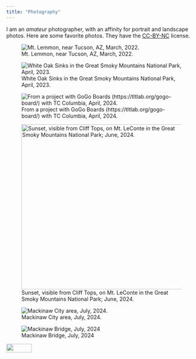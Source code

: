 ```yaml
---
title: "Photography"
---
```


I am an *amateur* photographer, with an affinity for portrait and landscape photos. Here are some favorite photos. They have the [CC-BY-NC](https://creativecommons.org/licenses/by-nc/4.0/) license.

![Mt. Lemmon, near Tucson, AZ, March, 2022.](images/PXL_20220317_005446423.jpg)

![White Oak Sinks in the Great Smoky Mountains National Park, April, 2023.](images/IMG_6323.JPG)

![From a project with GoGo Boards (https://tltlab.org/gogo-board/) with TC Columbia, April, 2024.](images/IMG_6599.CR3.jpg)

![Sunset, visible from Cliff Tops, on Mt. LeConte in the Great Smoky Mountains National Park; June, 2024.](images/IMG_3013.JPG){fig-alt="smokies sunset" fig-align="center" width="436"}

![Mackinaw City area, July, 2024.](images/IMG_8868.jpeg)

![Mackinaw Bridge, July, 2024](images/IMG_8482%20(1).jpeg)

![](images/clipboard-2733449567.png){width="67" height="23"}
